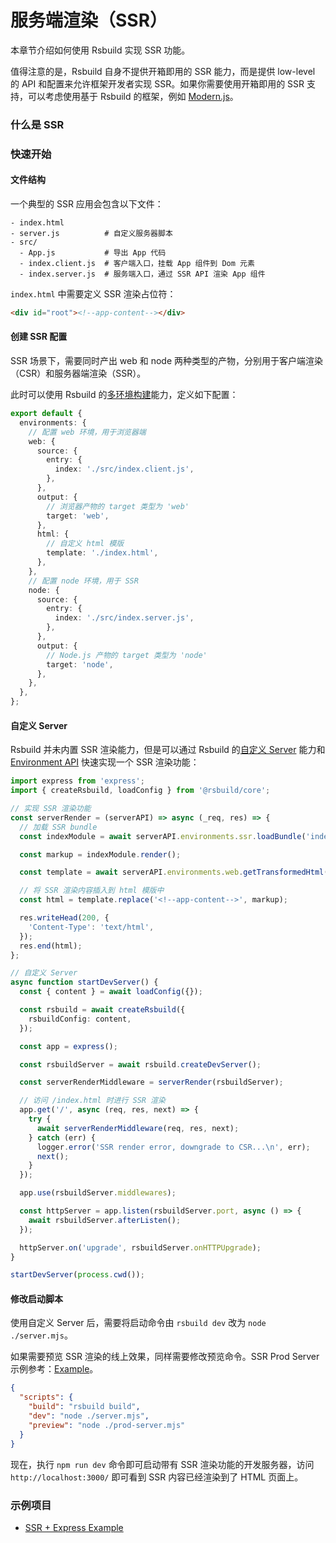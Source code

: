 # 服务端渲染（SSR）

本章节介绍如何使用 Rsbuild 实现 SSR 功能。

值得注意的是，Rsbuild 自身不提供开箱即用的 SSR 能力，而是提供 low-level 的 API 和配置来允许框架开发者实现 SSR。如果你需要使用开箱即用的 SSR 支持，可以考虑使用基于 Rsbuild 的框架，例如 [Modern.js](https://github.com/web-infra-dev/modern.js)。

### 什么是 SSR


<SSR />

### 快速开始

#### 文件结构

一个典型的 SSR 应用会包含以下文件：

```
- index.html
- server.js          # 自定义服务器脚本
- src/
  - App.js           # 导出 App 代码
  - index.client.js  # 客户端入口，挂载 App 组件到 Dom 元素
  - index.server.js  # 服务端入口，通过 SSR API 渲染 App 组件
```

`index.html` 中需要定义 SSR 渲染占位符：

```html
<div id="root"><!--app-content--></div>
```

#### 创建 SSR 配置

SSR 场景下，需要同时产出 web 和 node 两种类型的产物，分别用于客户端渲染（CSR）和服务器端渲染（SSR）。

此时可以使用 Rsbuild 的[多环境构建](/guide/advanced/environments)能力，定义如下配置：

```ts title=rsbuild.config.ts
export default {
  environments: {
    // 配置 web 环境，用于浏览器端
    web: {
      source: {
        entry: {
          index: './src/index.client.js',
        },
      },
      output: {
        // 浏览器产物的 target 类型为 'web'
        target: 'web',
      },
      html: {
        // 自定义 html 模版
        template: './index.html',
      },
    },
    // 配置 node 环境，用于 SSR
    node: {
      source: {
        entry: {
          index: './src/index.server.js',
        },
      },
      output: {
        // Node.js 产物的 target 类型为 'node'
        target: 'node',
      },
    },
  },
};
```

#### 自定义 Server

Rsbuild 并未内置 SSR 渲染能力，但是可以通过 Rsbuild 的[自定义 Server](/guide/basic/server#自定义-server) 能力和 [Environment API](/guide/advanced/environments#environment-api) 快速实现一个 SSR 渲染功能：

```ts title=server.mjs
import express from 'express';
import { createRsbuild, loadConfig } from '@rsbuild/core';

// 实现 SSR 渲染功能
const serverRender = (serverAPI) => async (_req, res) => {
  // 加载 SSR bundle
  const indexModule = await serverAPI.environments.ssr.loadBundle('index');

  const markup = indexModule.render();

  const template = await serverAPI.environments.web.getTransformedHtml('index');

  // 将 SSR 渲染内容插入到 html 模版中
  const html = template.replace('<!--app-content-->', markup);

  res.writeHead(200, {
    'Content-Type': 'text/html',
  });
  res.end(html);
};

// 自定义 Server
async function startDevServer() {
  const { content } = await loadConfig({});

  const rsbuild = await createRsbuild({
    rsbuildConfig: content,
  });

  const app = express();

  const rsbuildServer = await rsbuild.createDevServer();

  const serverRenderMiddleware = serverRender(rsbuildServer);

  // 访问 /index.html 时进行 SSR 渲染
  app.get('/', async (req, res, next) => {
    try {
      await serverRenderMiddleware(req, res, next);
    } catch (err) {
      logger.error('SSR render error, downgrade to CSR...\n', err);
      next();
    }
  });

  app.use(rsbuildServer.middlewares);

  const httpServer = app.listen(rsbuildServer.port, async () => {
    await rsbuildServer.afterListen();
  });

  httpServer.on('upgrade', rsbuildServer.onHTTPUpgrade);
}

startDevServer(process.cwd());
```

#### 修改启动脚本

使用自定义 Server 后，需要将启动命令由 `rsbuild dev` 改为 `node ./server.mjs`。

如果需要预览 SSR 渲染的线上效果，同样需要修改预览命令。SSR Prod Server 示例参考：[Example](https://github.com/rspack-contrib/rspack-examples/blob/main/rsbuild/ssr-express/prod-server.mjs)。

```json title=package.json
{
  "scripts": {
    "build": "rsbuild build",
    "dev": "node ./server.mjs",
    "preview": "node ./prod-server.mjs"
  }
}
```

现在，执行 `npm run dev` 命令即可启动带有 SSR 渲染功能的开发服务器，访问 `http://localhost:3000/` 即可看到 SSR 内容已经渲染到了 HTML 页面上。

### 示例项目

- [SSR + Express Example](https://github.com/rspack-contrib/rspack-examples/blob/main/rsbuild/ssr-express)
